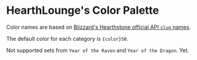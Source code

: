 
<Meta title="Design System|Color Palette" />


# HearthLounge's Color Palette

Color names are based on [Blizzard's Hearthstone official API `slug` names](https://develop.battle.net/documentation/api-reference/hearthstone-game-data-api).

The default color for each category is `{color}50`.

Not supported sets from `Year of the Raven` and `Year of the Dragon`. Yet.

<Preview>
  <Palette />
</Preview>
